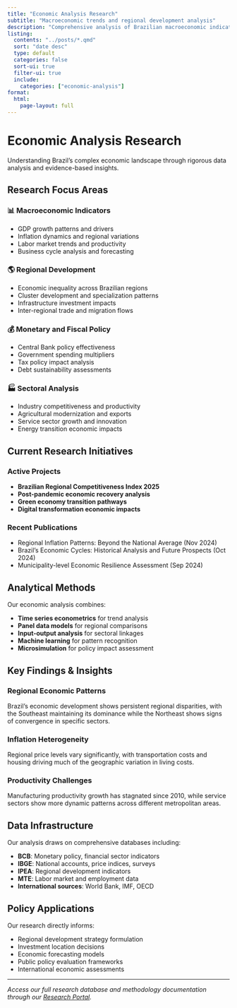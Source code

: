 ```yaml
---
title: "Economic Analysis Research"
subtitle: "Macroeconomic trends and regional development analysis"
description: "Comprehensive analysis of Brazilian macroeconomic indicators, regional development patterns, and economic policy impacts."
listing:
  contents: "../posts/*.qmd"
  sort: "date desc"
  type: default
  categories: false
  sort-ui: true
  filter-ui: true
  include:
    categories: ["economic-analysis"]
format:
  html:
    page-layout: full
---
```


# Economic Analysis Research

Understanding Brazil's complex economic landscape through rigorous data analysis and evidence-based insights.

## Research Focus Areas

### 📊 Macroeconomic Indicators
- GDP growth patterns and drivers
- Inflation dynamics and regional variations
- Labor market trends and productivity
- Business cycle analysis and forecasting

### 🌎 Regional Development
- Economic inequality across Brazilian regions
- Cluster development and specialization patterns  
- Infrastructure investment impacts
- Inter-regional trade and migration flows

### 💰 Monetary and Fiscal Policy
- Central Bank policy effectiveness
- Government spending multipliers
- Tax policy impact analysis
- Debt sustainability assessments

### 🏭 Sectoral Analysis
- Industry competitiveness and productivity
- Agricultural modernization and exports
- Service sector growth and innovation
- Energy transition economic impacts

## Current Research Initiatives

### Active Projects
- **Brazilian Regional Competitiveness Index 2025**
- **Post-pandemic economic recovery analysis**
- **Green economy transition pathways**
- **Digital transformation economic impacts**

### Recent Publications
- Regional Inflation Patterns: Beyond the National Average (Nov 2024)
- Brazil's Economic Cycles: Historical Analysis and Future Prospects (Oct 2024)
- Municipality-level Economic Resilience Assessment (Sep 2024)

## Analytical Methods

Our economic analysis combines:

- **Time series econometrics** for trend analysis
- **Panel data models** for regional comparisons
- **Input-output analysis** for sectoral linkages
- **Machine learning** for pattern recognition
- **Microsimulation** for policy impact assessment

## Key Findings & Insights

### Regional Economic Patterns
Brazil's economic development shows persistent regional disparities, with the Southeast maintaining its dominance while the Northeast shows signs of convergence in specific sectors.

### Inflation Heterogeneity
Regional price levels vary significantly, with transportation costs and housing driving much of the geographic variation in living costs.

### Productivity Challenges
Manufacturing productivity growth has stagnated since 2010, while service sectors show more dynamic patterns across different metropolitan areas.

## Data Infrastructure

Our analysis draws on comprehensive databases including:

- **BCB**: Monetary policy, financial sector indicators
- **IBGE**: National accounts, price indices, surveys
- **IPEA**: Regional development indicators
- **MTE**: Labor market and employment data
- **International sources**: World Bank, IMF, OECD

## Policy Applications

Our research directly informs:

- Regional development strategy formulation
- Investment location decisions
- Economic forecasting models
- Public policy evaluation frameworks
- International economic assessments

---

*Access our full research database and methodology documentation through our [Research Portal](../research-portal.qmd).*